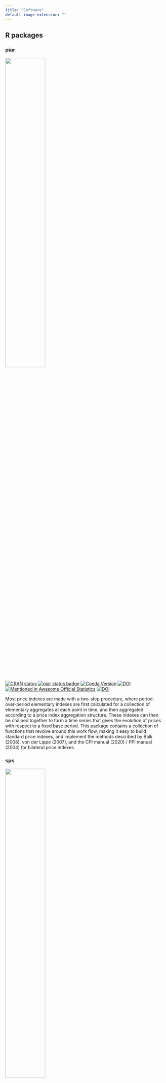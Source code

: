 ```yaml
---
title: "Software"
default-image-extension: ""
---
```


## R packages

### piar

::: {.column-margin}
[![](img/piar.png){width=50%}](https://marberts.github.io/piar)
:::

[![CRAN status](https://www.r-pkg.org/badges/version/piar)](https://cran.r-project.org/package=piar)
[![piar status badge](https://marberts.r-universe.dev/badges/piar)](https://marberts.r-universe.dev/piar)
[![Conda Version](https://img.shields.io/conda/vn/conda-forge/r-piar.svg)](https://anaconda.org/conda-forge/r-piar)
[![DOI](https://zenodo.org/badge/370889275.svg)](https://zenodo.org/doi/10.5281/zenodo.10110046)
[![Mentioned in Awesome Official Statistics](https://awesome.re/mentioned-badge.svg)](https://github.com/SNStatComp/awesome-official-statistics-software)
[![DOI](https://joss.theoj.org/papers/10.21105/joss.06781/status.svg)](https://doi.org/10.21105/joss.06781)

Most price indexes are made with a two-step procedure, where period-over-period elementary indexes are first calculated for a collection of elementary aggregates at each point in time, and then aggregated according to a price index aggregation structure. These indexes can then be chained together to form a time series that gives the evolution of prices with respect to a fixed base period. This package contains a collection of functions that revolve around this work flow, making it easy to build standard price indexes, and implement the methods described by Balk (2008), von der Lippe (2007), and the CPI manual (2020) / PPI manual (2004) for bilateral price indexes.

### sps

::: {.column-margin}
[![](img/sps.png){width=50%}](https://marberts.github.io/sps)
:::

[![CRAN status](https://www.r-pkg.org/badges/version/sps)](https://cran.r-project.org/package=sps)
[![sps status badge](https://marberts.r-universe.dev/badges/sps)](https://marberts.r-universe.dev)
[![Conda Version](https://img.shields.io/conda/vn/conda-forge/r-sps.svg)](https://anaconda.org/conda-forge/r-sps)
[![DOI](https://zenodo.org/badge/326323827.svg)](https://zenodo.org/doi/10.5281/zenodo.10109857)
[![Mentioned in Awesome Official Statistics](https://awesome.re/mentioned-badge.svg)](https://github.com/SNStatComp/awesome-official-statistics-software)

Sequential Poisson sampling is a variation of Poisson sampling for drawing probability-proportional-to-size samples with a given number of units, and is commonly used for price-index surveys. This package gives functions to draw stratified sequential Poisson samples according to the method by Ohlsson (1998), as well as other order sample designs by Rosén (1997), and generate approximate bootstrap replicate weights according to the generalized bootstrap method by Beaumont and Patak (2012).

### gpindex

::: {.column-margin}
[![](img/gpindex.png){width=50%}](https://marberts.github.io/gpindex)
:::

[![CRAN status](https://www.r-pkg.org/badges/version/gpindex)](https://cran.r-project.org/package=gpindex)
[![gpindex status badge](https://marberts.r-universe.dev/badges/gpindex)](https://marberts.r-universe.dev/gpindex)
[![Conda Version](https://img.shields.io/conda/vn/conda-forge/r-gpindex.svg)](https://anaconda.org/conda-forge/r-gpindex)
[![DOI](https://zenodo.org/badge/261861375.svg)](https://zenodo.org/doi/10.5281/zenodo.10097742)

Tools to build and work with bilateral generalized-mean price indexes (and by extension quantity indexes), and indexes composed of generalized-mean indexes (e.g., superlative quadratic-mean indexes, GEKS). Covers the core mathematical machinery for making bilateral price indexes, computing price relatives, detecting outliers, and decomposing indexes, with wrappers for all common (and many uncommon) index-number formulas. Implements and extends many of the methods in Balk (2008), von der Lippe (2007), and the CPI manual (2020).

### rsmatrix

::: {.column-margin}
[![](img/rsmatrix.png){width=50%}](https://marberts.github.io/rsmatrix)
:::

[![CRAN status](https://www.r-pkg.org/badges/version/rsmatrix)](https://cran.r-project.org/package=rsmatrix)
[![rsmatrix status badge](https://marberts.r-universe.dev/badges/rsmatrix)](https://marberts.r-universe.dev)
[![DOI](https://zenodo.org/badge/283389699.svg)](https://zenodo.org/doi/10.5281/zenodo.10110159)

Calculate the matrices in Shiller (1991) that serve as the foundation for many repeat-sales price indexes.

## Python packages

### pysps

::: {.column-margin}
[![](img/pysps.png){width=50%}](https://marberts.github.io/pysps)
:::

[![PyPI](https://img.shields.io/pypi/v/pysps.svg)](https://pypi.org/project/pysps/)
[![DOI](https://zenodo.org/badge/DOI/10.5281/zenodo.15825865.svg)](https://doi.org/10.5281/zenodo.15825865)

Sequential Poisson sampling is a variation of Poisson sampling for
drawing probability-proportional-to-size samples with a given number of
units, and is commonly used for price-index surveys. This package is a
Python implementation of the [{sps}](https://cran.r-project.org/package=sps) R package.

## Contributed to

::: {layout-ncol=3}
[{accumulate}](https://cran.r-project.org/package=accumulate)

[{bootstrapFP}](https://cran.r-project.org/package=bootstrapFP)

[{concstats}](https://cran.r-project.org/package=concstats)

[DVC](https://dvc.org)

[{goodpractice}](https://cran.r-project.org/package=goodpractice)

[{gseries}](https://cran.r-project.org/package=gseries)

[{lintr}](https://cran.r-project.org/package=lintr)

[R](https://r-project.org) (base and stats)

[{sampling}](https://cran.r-project.org/package=sampling)

[{tabulapdf}](https://cran.r-project.org/package=tabulapdf)

[{tempodisco}](https://github.com/kinleyid/tempodisco)
:::
